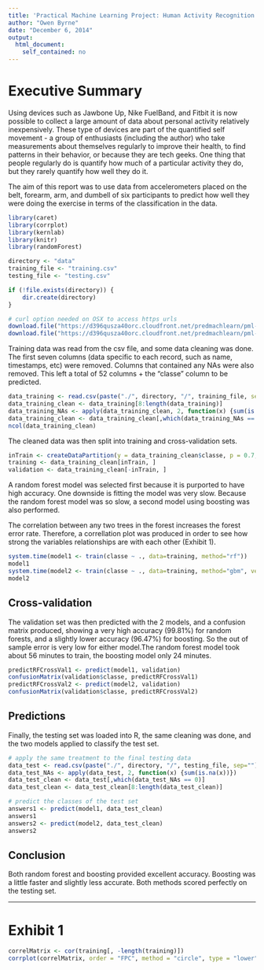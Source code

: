 ```yaml
---
title: 'Practical Machine Learning Project: Human Activity Recognition'
author: "Owen Byrne"
date: "December 6, 2014"
output:
  html_document:
    self_contained: no
---
```

# Executive Summary #
Using devices such as Jawbone Up, Nike FuelBand, and Fitbit it is now possible to collect a large amount of data about personal activity relatively inexpensively. These type of devices are part of the quantified self movement - a group of enthusiasts (including the author) who take measurements about themselves regularly to improve their health, to find patterns in their behavior, or because they are tech geeks. One thing that people regularly do is quantify how much of a particular activity they do, but they rarely quantify how well they do it. 

The aim of this report was to use data from accelerometers placed on the belt, forearm, arm, and dumbell of six participants to predict how well they were doing the exercise in terms of the classification in the data. 
```r
library(caret)
library(corrplot)
library(kernlab)
library(knitr)
library(randomForest)
```
```r
directory <- "data"
training_file <- "training.csv"
testing_file <- "testing.csv"

if (!file.exists(directory)) {
    dir.create(directory)
}

# curl option needed on OSX to access https urls
download.file("https://d396qusza40orc.cloudfront.net/predmachlearn/pml-training.csv", destfile = paste("./", directory, "/", training_file, sep=""), method="curl", quiet=TRUE)
download.file("https://d396qusza40orc.cloudfront.net/predmachlearn/pml-testing.csv", destfile = paste("./", directory, "/", testing_file, sep=""), method="curl", quiet=TRUE)
```
Training data was read from the csv file, and some data cleaning was done. The first seven columns (data specific to each record, such as name, timestamps, etc) were removed. Columns that contained any NAs were also removed. This left a total of 52 columns + the "classe" column to be predicted.

```r
data_training <- read.csv(paste("./", directory, "/", training_file, sep=""), na.strings= c("NA",""," "))
data_training_clean <- data_training[8:length(data_training)]
data_training_NAs <- apply(data_training_clean, 2, function(x) {sum(is.na(x))})
data_training_clean <- data_training_clean[,which(data_training_NAs == 0)]
ncol(data_training_clean)
```
The cleaned data was then split into training and cross-validation sets.
```r
inTrain <- createDataPartition(y = data_training_clean$classe, p = 0.7, list = FALSE)
training <- data_training_clean[inTrain, ]
validation <- data_training_clean[-inTrain, ]
```
A random forest model was selected first because it is purported to have high accuracy. One downside is fitting the model was very slow. Because the random forest model was so slow, a second model using boosting was also performed.

The correlation between any two trees in the forest increases the forest error rate. Therefore, a correllation plot was produced in order to see how strong the variables relationships are with each other (Exhibit 1).

```r
system.time(model1 <- train(classe ~ ., data=training, method="rf"))
model1
system.time(model2 <- train(classe ~ ., data=training, method="gbm", verbose=FALSE))
model2

```
## Cross-validation ##
The validation set was then predicted with the 2 models, and a confusion matrix produced, showing a very high accuracy (99.81%) for random forests, and a slightly lower accuracy (96.47%) for boosting. So the out of sample error is very low for either model.The random forest model took about 56 minutes to train, the boosting model only 24 minutes.


```r
predictRFCrossVal1 <- predict(model1, validation)
confusionMatrix(validation$classe, predictRFCrossVal1)
predictRFCrossVal2 <- predict(model2, validation)
confusionMatrix(validation$classe, predictRFCrossVal2)
```
## Predictions ##

Finally, the testing set was loaded into R, the same cleaning was done, and the two models applied to classify the test set.

```r
# apply the same treatment to the final testing data
data_test <- read.csv(paste("./", directory, "/", testing_file, sep=""), na.strings= c("NA",""," "))
data_test_NAs <- apply(data_test, 2, function(x) {sum(is.na(x))})
data_test_clean <- data_test[,which(data_test_NAs == 0)]
data_test_clean <- data_test_clean[8:length(data_test_clean)]

# predict the classes of the test set
answers1 <- predict(model1, data_test_clean)
answers1
answers2 <- predict(model2, data_test_clean)
answers2


```
## Conclusion ##

Both random forest and boosting provided excellent accuracy. Boosting was a little faster and slightly less accurate. Both methods scored perfectly on the testing set. 

-----
# Exhibit 1 #

```r
correlMatrix <- cor(training[, -length(training)])
corrplot(correlMatrix, order = "FPC", method = "circle", type = "lower", tl.cex = 0.8,  tl.col = rgb(0, 0, 0))
```
